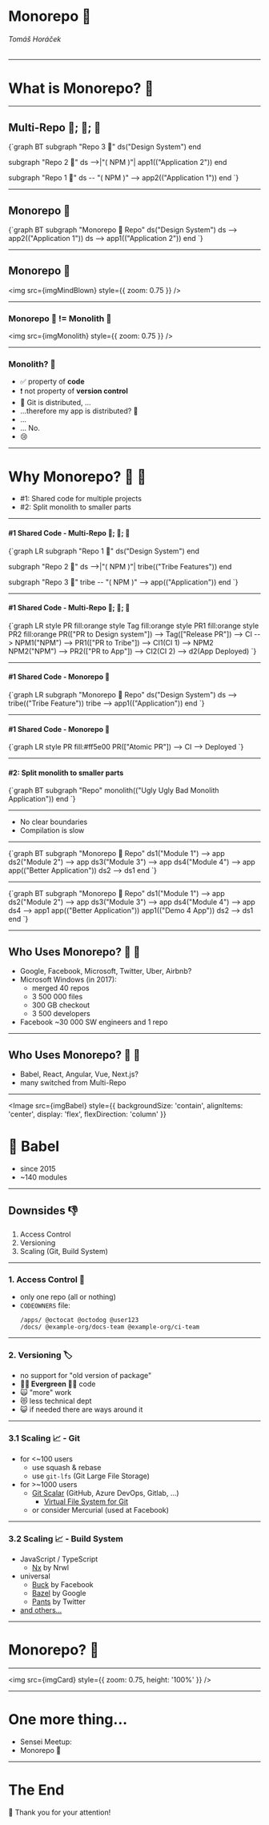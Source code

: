 

<Head>
  <title>Monorepo 🍱</title>
</Head>

# Monorepo 🍱

###### Tomáš Horáček

---

# What is Monorepo? 🍱

---

## Multi-Repo 🍣; 🥡; 🍜

<Mermaid zoom={1.2}>
  {`graph BT
  subgraph "Repo 3 🍜"
  ds("Design System")
  end
  
  subgraph "Repo 2 🥡"
  ds -->|"( NPM )"| app1(("Application 2"))
  end
  
  subgraph "Repo 1 🍣"
  ds -- "( NPM )" --> app2(("Application 1"))
  end
  `}
</Mermaid>

---

## Monorepo 🍱

<Mermaid zoom={1.2}>
  {`graph BT
  subgraph "Monorepo 🍱 Repo"
  ds("Design System")
  ds --> app2(("Application 1"))
  ds --> app1(("Application 2"))
  end
  `}
</Mermaid>

---

## Monorepo 🍱

<img src={imgMindBlown} style={{ zoom: 0.75 }} />

---

### Monorepo 🍱 != Monolith 🗿

<img src={imgMonolith} style={{ zoom: 0.75 }} />

---

### Monolith? 🗿

<Steps>

- ✅ property of **code**
- ❗ not property of **version control**
- 🤔 Git is distributed, ...
- ...therefore my app is distributed? 🤗
- ...
- ... No.
- 😢

</Steps>

---

# Why Monorepo? 🍱 🤔

<Steps>

- #1: Shared code for multiple projects
- #2: Split monolith to smaller parts

</Steps>

---

#### #1 Shared Code - Multi-Repo 🍣; 🥡; 🍜

<Mermaid zoom={1.2}>
  {`graph LR
  subgraph "Repo 1 🍜"
  ds("Design System")
  end
  
  subgraph "Repo 2 🥡"
  ds -->|"( NPM )"| tribe(("Tribe Features"))
  end
  
  subgraph "Repo 3 🍣"
  tribe -- "( NPM )" --> app(("Application"))
  end
  `}
</Mermaid>

---

#### #1 Shared Code - Multi-Repo 🍣; 🥡; 🍜

<Mermaid>
  {`graph LR
  style PR fill:orange
  style Tag fill:orange
  style PR1 fill:orange
  style PR2 fill:orange
  PR(["PR to Design system"]) --> Tag(["Release PR"]) --> CI --> NPM1("NPM") --> PR1(["PR to Tribe"]) --> CI1(CI 1) --> NPM2
  NPM2("NPM") --> PR2(["PR to App"]) --> CI2(CI 2) --> d2(App Deployed)
`}
</Mermaid>

---

#### #1 Shared Code - Monorepo 🍱

<Mermaid zoom={1}>
  {`graph LR
  subgraph "Monorepo 🍱 Repo"
  ds("Design System")
  ds --> tribe(("Tribe Feature"))
  tribe --> app1(("Application"))
  end
  `}
</Mermaid>

---

#### #1 Shared Code - Monorepo 🍱

<div>
  <Mermaid zoom={1.2}>
    {`graph LR
      style PR fill:#ff5e00
      PR(["Atomic PR"]) --> CI --> Deployed
    `}
  </Mermaid>
</div>

---

#### #2: Split monolith to smaller parts

<Steps>
  <div>
    <Mermaid zoom={1.2}>
      {`graph BT
      subgraph "Repo"
      monolith(("Ugly Ugly Bad Monolith Application"))
      end
      `}
    </Mermaid>
  </div>
</Steps>

---

- No clear boundaries
- Compilation is slow

---

<Mermaid zoom={1.2}>
  {`graph BT
  subgraph "Monorepo 🍱 Repo"
  ds1("Module 1") --> app
  ds2("Module 2") --> app
  ds3("Module 3") --> app
  ds4("Module 4") --> app
  app(("Better Application"))
  ds2 --> ds1
  end
  `}
</Mermaid>

---

<Mermaid zoom={1.2}>
  {`graph BT
  subgraph "Monorepo 🍱 Repo"
  ds1("Module 1") --> app
  ds2("Module 2") --> app
  ds3("Module 3") --> app
  ds4("Module 4") --> app
  ds4 --> app1
  app(("Better Application"))
  app1(("Demo 4 App"))
  ds2 --> ds1
  end
  `}
</Mermaid>

---

## Who Uses Monorepo? 🍱 🤔

<Steps>

- Google, Facebook, Microsoft, Twitter, Uber, Airbnb?
- Microsoft Windows (in 2017):
  - merged 40 repos
  - 3 500 000 files
  - 300 GB checkout
  - 3 500 developers
- Facebook ~30 000 SW engineers and 1 repo

</Steps>

---

## Who Uses Monorepo? 🍱 🤔

<Steps>

- Babel, React, Angular, Vue, Next.js?
- many switched from Multi-Repo

</Steps>

---

<Image
  src={imgBabel}
  style={{
    backgroundSize: 'contain',
    alignItems: 'center',
    display: 'flex',
    flexDirection: 'column'
  }}
>

<Steps>

<div>
<div style={{ backgroundColor: 'rgba(0,0,0,0.66)', paddingLeft: '16px', paddingRight: '16px' }}>

# 🐠 Babel

</div>
</div>

<div>
<div style={{ backgroundColor: 'rgba(0,0,0,0.66)', paddingLeft: '16px', paddingRight: '16px' }}>

- since 2015
- ~140 modules

</div>
</div>

</Steps>

</Image>

---

## Downsides 👎

1. Access Control
2. Versioning
3. Scaling (Git, Build System)

---

### 1. Access Control 🚫

<Steps>

- only one repo (all or nothing)
- `CODEOWNERS` file:
  ```
  /apps/ @octocat @octodog @user123
  /docs/ @example-org/docs-team @example-org/ci-team
  ```

</Steps>

---

### 2. Versioning 🏷

<Steps>

- no support for "old version of package"
- **🌲🌳 Evergreen 🌴🎄** code
- 🙀 "more" work
- 😻 less technical dept
- 😺 if needed there are ways around it

</Steps>

---

### 3.1 Scaling 📈 - Git

<Steps>

- for <~100 users
  - use squash & rebase
  - use `git-lfs` (Git Large File Storage)
- for >~1000 users
  - [Git Scalar](https://github.com/microsoft/scalar) (GitHub, Azure DevOps, Gitlab, ...)
    - [Virtual File System for Git](https://vfsforgit.org/)
  - or consider Mercurial (used at Facebook)

</Steps>

---

### 3.2 Scaling 📈 - Build System

<Steps>

- JavaScript / TypeScript
  - [Nx](https://nx.dev/) by Nrwl
- universal
  - [Buck](https://buck.build/) by Facebook
  - [Bazel](https://bazel.build/) by Google
  - [Pants](https://github.com/pantsbuild/pants) by Twitter
- [and others...](https://github.com/korfuri/awesome-monorepo#build-systems--dependency-management-tools)

</Steps>

---

# Monorepo? 🍱

---

<img src={imgCard} style={{ zoom: 0.75, height: '100%' }} />

---

# One more thing...

<Steps>

- Sensei Meetup:
- Monorepo 🍱

</Steps>

---

# The End

🙏 Thank you for your attention!

